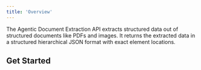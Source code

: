 ```yaml
---
title: 'Overview'
---
```

The Agentic Document Extraction API extracts structured data out of structured documents like PDFs and images. It returns the extracted data in a structured hierarchical JSON format with exact element locations.

## Get Started
<CardGroup cols="2">
  <Card title="Agentic Document Extraction Library" icon="code" href="https://github.com/landing-ai/agentic-doc">
  </Card>
  <Card title="Playground" icon="code" href="https://va.landing.ai/demo/doc-extraction">
  </Card>
</CardGroup>



